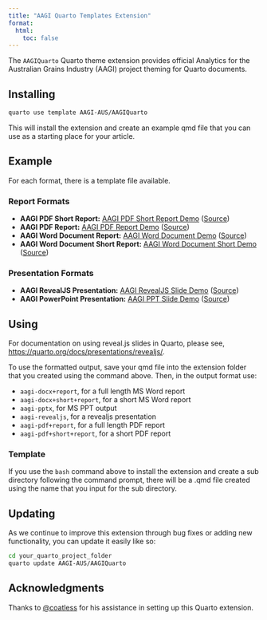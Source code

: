 ```yaml
---
title: "AAGI Quarto Templates Extension"
format: 
  html:
    toc: false
---
```


The `AAGIQuarto` Quarto theme extension provides official Analytics for the Australian Grains Industry (AAGI) project theming for Quarto documents.

## Installing

```bash
quarto use template AAGI-AUS/AAGIQuarto
```

This will install the extension and create an example qmd file that you can use as a starting place for your article.

## Example

For each format, there is a template file available.

### Report Formats

- **AAGI PDF Short Report:** [AAGI PDF Short Report Demo](demos/template-pdf-short-report+short+report.pdf) ([Source](https://github.com/AAGI-AUS/AAGIQuarto/blob/main/docs/demos/template-pdf-report.qmd))
- **AAGI PDF Report:** [AAGI PDF Report Demo](demos/template-pdf-report+report.pdf) ([Source](https://github.com/AAGI-AUS/AAGIQuarto/blob/main/docs/demos/template-pdf-report.qmd))
- **AAGI Word Document Report:** [AAGI Word Document Demo](demos/template-docx-report.docx) ([Source](https://github.com/AAGI-AUS/AAGIQuarto/blob/main/docs/demos/template-docx-report.qmd))
- **AAGI Word Document Short Report:** [AAGI Word Document Short Demo](demos/template-docx-short-report.docx) ([Source](https://github.com/AAGI-AUS/AAGIQuarto/blob/main/docs/demos/template-docx-short-report.qmd))

### Presentation Formats

- **AAGI RevealJS Presentation:** [AAGI RevealJS Slide Demo](demos/template-revealjs.qmd) ([Source](https://github.com/AAGI-AUS/AAGIQuarto/blob/main/docs/demos/template-revealjs.qmd))
- **AAGI PowerPoint Presentation:** [AAGI PPT Slide Demo](demos/template-pptx.pptx) ([Source](https://github.com/AAGI-AUS/AAGIQuarto/blob/main/docs/demos/template-pptx.qmd))

## Using

For documentation on using reveal.js slides in Quarto, please see,
<https://quarto.org/docs/presentations/revealjs/>.

To use the formatted output, save your qmd file into the extension folder that you created using the command above.
Then, in the output format use:

- `aagi-docx+report`, for a full length MS Word report
- `aagi-docx+short+report`, for a short MS Word report
- `aagi-pptx`, for MS PPT output
- `aagi-revealjs`, for a revealjs presentation
- `aagi-pdf+report`, for a full length PDF report
- `aagi-pdf+short+report`, for a short PDF report

### Template

If you use the `bash` command above to install the extension and create a sub directory following the command prompt, there
will be a .qmd file created using the name that you input for the sub directory.

## Updating

As we continue to improve this extension through bug fixes or adding new functionality, you can update it easily like so:

```bash
cd your_quarto_project_folder
quarto update AAGI-AUS/AAGIQuarto
```

## Acknowledgments

Thanks to [@coatless](https://github.com/coatless) for his assistance in setting up this Quarto extension.
